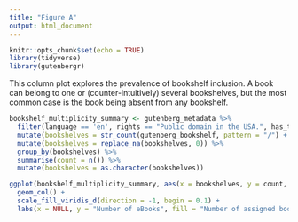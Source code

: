 ```yaml
---
title: "Figure A"
output: html_document
---
```


```r
knitr::opts_chunk$set(echo = TRUE)
library(tidyverse)
library(gutenbergr)
```

This column plot explores the prevalence of bookshelf inclusion. A book can belong to one or (counter-intuitively) several bookshelves, but the most common case is the book being absent from any bookshelf.

```r
bookshelf_multiplicity_summary <- gutenberg_metadata %>%
  filter(language == 'en', rights == "Public domain in the USA.", has_text) %>%
  mutate(bookshelves = str_count(gutenberg_bookshelf, pattern = "/") + 1) %>%
  mutate(bookshelves = replace_na(bookshelves, 0)) %>%
  group_by(bookshelves) %>%
  summarise(count = n()) %>%
  mutate(bookshelves = as.character(bookshelves))
```

```r
ggplot(bookshelf_multiplicity_summary, aes(x = bookshelves, y = count, fill = bookshelves)) +
  geom_col() +
  scale_fill_viridis_d(direction = -1, begin = 0.1) +
  labs(x = NULL, y = "Number of eBooks", fill = "Number of assigned bookshelves")
```